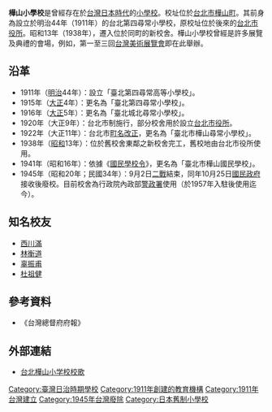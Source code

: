 '''樺山小學校'''是曾經存在於[[台灣|台灣]][[台灣日治時期|日本時代]]的[[小學校_(台灣)|小學校]]。校址位於[[台北市|台北市]][[樺山町|樺山町]]。其前身為設立於明治44年（1911年）的台北第四尋常小學校，原校址位於後來的[[台北市役所|台北市役所]]。昭和13年（1938年），遷入位於同町的新校舍。樺山小學校曾經是許多展覽及典禮的會場，例如，第一至三回[[台灣美術展覽會|台灣美術展覽會]]即在此舉辦。

==沿革==
*1911年（[[明治|明治]]44年）：設立「臺北第四尋常高等小學校」。
*1915年（[[大正|大正]]4年）：更名為「臺北第四尋常小學校」。
*1916年（[[大正|大正]]5年）：更名為「臺北城北尋常小學校」。
*1920年（大正9年）：台北市制施行，部分校舍用於設立[[台北市役所|台北市役所]]。
*1922年（大正11年）：台北市[[町名改正|町名改正]]，更名為「臺北市樺山尋常小學校」。
*1938年（[[昭和|昭和]]13年）：位於舊校舍東鄰之新校舍完工，舊校地由台北市役所使用。
*1941年（昭和16年）：依據《[[國民學校令|國民學校令]]》，更名為「臺北市樺山國民學校」。
*1945年（昭和20年；民國34年）：9月2日[[第二次世界大戰|二戰]]結束，同年10月25日[[國民政府|國民政府]]接收後廢校。目前校舍為行政院內政部[[內政部警政署|警政署]]使用（於1957年入駐後使用迄今）。

==知名校友==
*[[西川滿|西川滿]]
*[[林衡道|林衡道]]
*[[辜振甫|辜振甫]]
*[[杜祖健|杜祖健]]

==參考資料==
*《台灣總督府府報》

==外部連結==
*[http://www.geocities.jp/abm168/KOUKA/kabayamasyogaku.html 台北樺山小学校校歌] {{Wayback|url=http://www.geocities.jp/abm168/KOUKA/kabayamasyogaku.html |date=20160304105356 }}

[[Category:臺灣日治時期學校|Category:臺灣日治時期學校]]
[[Category:1911年創建的教育機構|Category:1911年創建的教育機構]]
[[Category:1911年台灣建立|Category:1911年台灣建立]]
[[Category:1945年台灣廢除|Category:1945年台灣廢除]]
[[Category:日本舊制小學校|Category:日本舊制小學校]]
